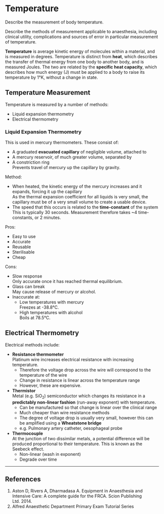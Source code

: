 # Temperature

:::CICM
Describe the measurement of body temperature.
:::

:::ANZCA
Describe the methods of measurement applicable to anaesthesia, including clinical utility, complications and sources of error in particular measurement of temperature.
:::

**Temperature** is average kinetic energy of molecules within a material, and is measured in degrees. Temperature is distinct from **heat**, which describes the transfer of thermal energy from one body to another body, and is measured Joules. The two are related by the **specific heat capacity**, which describes how much energy (J) must be applied to a body to raise its temperature by 1°K, without a change in state.

## Temperature Measurement

Temperature is measured by a number of methods:

* Liquid expansion thermometry
* Electrical thermometry


### Liquid Expansion Thermometry

This is used in mercury thermometers. These consist of:

* A graduated **evacuated capillary** of negligible volume, attached to
* A mercury reservoir, of much greater volume, separated by
* A constriction ring\
Prevents travel of mercury up the capillary by gravity.

Method:

* When heated, the kinetic energy of the mercury increases and it expands, forcing it up the capillary\
As the thermal expansion coefficient for all liquids is very small, the capillary must be of a very small volume to create a usable device.
* The speed that this occurs is related to the **time-constant** of the system\
This is typically 30 seconds. Measurement therefore takes ~4 time-constants, or 2 minutes.


Pros:

* Easy to use
* Accurate
* Reusable
* Sterilisable
* Cheap

Cons:

* Slow response\
Only accurate once it has reached thermal equilibrium.
* Glass can break\
May cause release of mercury or alcohol.
* Inaccurate at:
    * Low temperatures with mercury\
    Freezes at -38.8°C.
    * High temperatures with alcohol\
    Boils at 78.5°C. 


## Electrical Thermometry

Electrical methods include:

* **Resistance thermometer**\
Platinum wire increases electrical resistance with increasing temperature.
    * Therefore the voltage drop across the wire will correspond to the temperature of the wire
    * Change in resistance is linear across the temperature range
    * However, these are expensive.
* **Thermistor**\
Metal (e.g. SiO~2~) semiconductor which changes its resistance in a **predictably non-linear fashion** (run-away exponent) with temperature.
    * Can be manufactured so that change is linear over the clinical range
    * Much cheaper than wire resistance methods
    * The degree of voltage drop is usually very small, however this can be amplified using a **Wheatstone bridge**
    * e.g. Pulmonary artery catheter, oesophageal probe
* **Thermocouple**\
At the junction of two dissimilar metals, a potential difference will be produced proportional to their temperature. This is known as the Seebeck effect.
    * Non-linear (wash in exponent)
    * Degrade over time


---

## References

1. Aston D, Rivers A, Dharmadasa A. Equipment in Anaesthesia and Intensive Care: A complete guide for the FRCA. Scion Publishing Ltd. 2014.
2. Alfred Anaesthetic Department Primary Exam Tutorial Series
